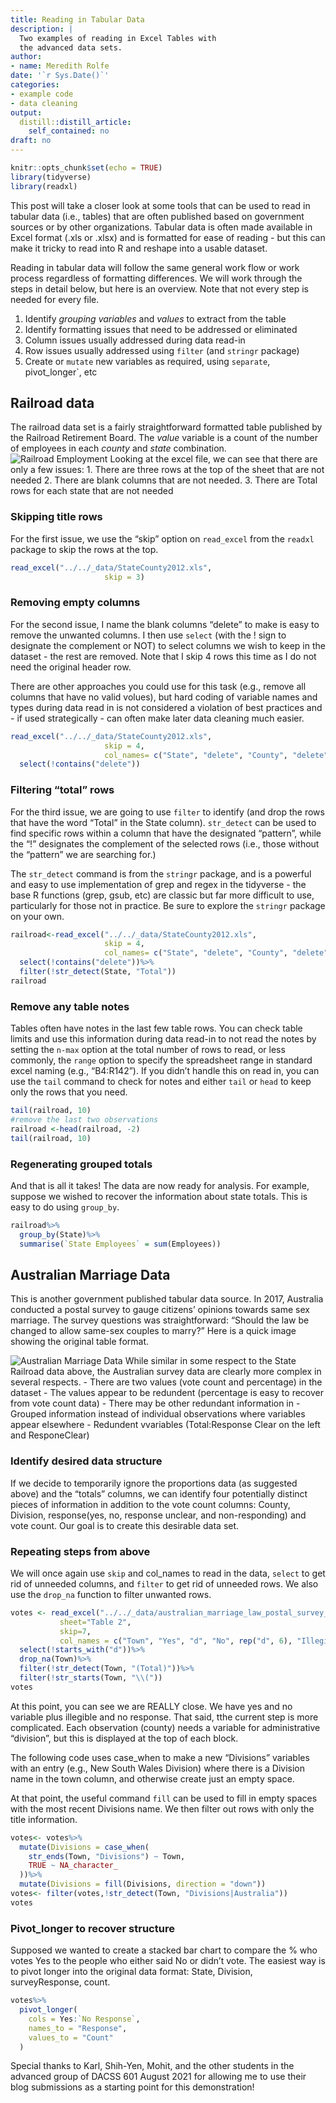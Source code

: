 ```yaml
---
title: Reading in Tabular Data
description: |
  Two examples of reading in Excel Tables with
  the advanced data sets.
author:
- name: Meredith Rolfe
date: '`r Sys.Date()`'
categories:
- example code
- data cleaning
output:
  distill::distill_article:
    self_contained: no
draft: no
---
```



```r
knitr::opts_chunk$set(echo = TRUE)
library(tidyverse)
library(readxl)
```

This post will take a closer look at some tools that can be used to read in tabular data (i.e., tables) that are often published based on government sources or by other organizations. Tabular data is often made available in Excel format (.xls or .xlsx) and is formatted for ease of reading - but this can make it tricky to read into R and reshape into a usable dataset.

Reading in tabular data will follow the same general work flow or work process regardless of formatting differences. We will work through the steps in detail below, but here is an overview. Note that not every step is needed for every file.

  1. Identify *grouping variables* and *values* to extract from the table
  2. Identify formatting issues that need to be addressed or eliminated
  3. Column issues usually addressed during data read-in
  4. Row issues usually addressed using `filter` (and `stringr` package)
  5. Create or `mutate` new variables as required, using `separate`, pivot_longer`, etc
  
## Railroad data

The railroad data set is a fairly straightforward formatted table published by the Railroad Retirement Board. The *value* variable is a count of the number of employees in each *county* and *state* combination. 
![Railroad Employment](railroad.png)
Looking at the excel file, we can see that there are only a few issues:
  1. There are three rows at the top of the sheet that are not needed
  2. There are blank columns that are not needed.
  3. There are Total rows for each state that are not needed
  
### Skipping title rows

For the first issue, we use the "skip" option on `read_excel` from the `readxl` package to skip the rows at the top. 

```r
read_excel("../../_data/StateCounty2012.xls",
                     skip = 3)
```

### Removing empty columns

For the second issue, I name the blank columns "delete" to make is easy to remove the unwanted columns. I then use `select` (with the ! sign to designate the complement or NOT) to select columns we wish to keep in the dataset - the rest are removed. Note that I skip 4 rows this time as I do not need the original header row. 

There are other approaches you could use for this task (e.g., remove all columns that have no valid volues), but hard coding of variable names and types during data read in is not considered a violation of best practices and - if used strategically - can often make later data cleaning much easier.

```r
read_excel("../../_data/StateCounty2012.xls",
                     skip = 4,
                     col_names= c("State", "delete", "County", "delete", "Employees"))%>%
  select(!contains("delete"))
```

### Filtering "total" rows

For the third issue, we are going to use `filter` to identify (and drop the rows that have the word "Total" in the State column). `str_detect` can be used to find specific rows within a column that have the designated "pattern",  while the "!" designates the complement of the selected rows (i.e., those without the "pattern" we are searching for.) 

The `str_detect` command is from the `stringr` package, and is a powerful and easy to use implementation of grep and regex in the tidyverse - the base R functions (grep, gsub, etc) are classic but far more difficult to use, particularly for those not in practice. Be sure to explore the `stringr` package on your own.

```r
railroad<-read_excel("../../_data/StateCounty2012.xls",
                     skip = 4,
                     col_names= c("State", "delete", "County", "delete", "Employees"))%>%
  select(!contains("delete"))%>%
  filter(!str_detect(State, "Total"))
railroad
```

### Remove any table notes

Tables often have notes in the last few table rows. You can check table limits and use this information during data read-in to not read the notes by setting the `n-max` option at the total number of rows to read, or less commonly, the `range` option to specify the spreadsheet range in standard excel naming (e.g., "B4:R142"). If you didn't handle this on read in, you can use the `tail` command to check for notes and either `tail` or `head` to keep only the rows that you need.

```r
tail(railroad, 10)
#remove the last two observations
railroad <-head(railroad, -2)
tail(railroad, 10)
```

### Regenerating grouped totals

And that is all it takes! The data are now ready for analysis. For example, suppose we wished to recover the information about state totals. This is easy to do using `group_by`.

```r
railroad%>%
  group_by(State)%>%
  summarise(`State Employees` = sum(Employees))
```

## Australian Marriage Data

This is another government published tabular data source. In 2017, Australia conducted a postal survey to gauge citizens' opinions towards same sex marriage. The survey questions was straightforward: "Should the law be changed to allow same-sex couples to marry?" Here is a quick image showing the original table format. 

![Australian Marriage Data](australiandata.png)
While similar in some respect to the State Railroad data above, the Australian survey data are clearly more complex in several respects.
  - There are two values (vote count and percentage) in the dataset
  - The values appear to be redundent (percentage is easy to recover from vote count data)
  - There may be other redundant information in 
  - Grouped information instead of individual observations where variables appear elsewhere
  - Redundent vvariables (Total:Response Clear on the left and ResponeClear)
 
### Identify desired data structure

If we decide to temporarily ignore the proportions data (as suggested above) and the "totals" columns, we can identify four potentially distinct pieces of information in addition to the vote count columns: County, Division, response(yes, no, response unclear, and non-responding) and vote count. Our goal is to create this desirable data set.

### Repeating steps from above

We will once again use `skip` and col_names to read in the data, `select` to get rid of unneeded columns, and `filter` to get rid of unneeded rows. We also use the `drop_na` function to filter unwanted rows.

```r
votes <- read_excel("../../_data/australian_marriage_law_postal_survey_2017_-_response_final.xls",
           sheet="Table 2",
           skip=7,
           col_names = c("Town", "Yes", "d", "No", rep("d", 6), "Illegible", "d", "No Response", rep("d", 3)))%>%
  select(!starts_with("d"))%>%
  drop_na(Town)%>%
  filter(!str_detect(Town, "(Total)"))%>%
  filter(!str_starts(Town, "\\("))
votes
```

At this point, you can see we are REALLY close. We have yes and no variable plus illegible and no response. That said, tthe current step is more complicated. Each observation (county) needs a variable for  administrative "division", but this is displayed at the top of each block. 

The following code uses case_when to make a new "Divisions" variables with an entry (e.g., New South Wales Division) where there is a Division name in the town column, and otherwise create just an empty space.

At that point, the useful command `fill` can be used to fill in empty spaces with the most recent Divisions name. We then filter out rows with only the title information.

```r
votes<- votes%>%
  mutate(Divisions = case_when(
    str_ends(Town, "Divisions") ~ Town,
    TRUE ~ NA_character_
  ))%>%
  mutate(Divisions = fill(Divisions, direction = "down"))
votes<- filter(votes,!str_detect(Town, "Divisions|Australia"))
votes
```

### Pivot_longer to recover structure

Supposed we wanted to create a stacked bar chart to compare the % who votes Yes to the people who either said No or didn't vote. The easiest way is to pivot longer into the original data format: State, Division, surveyResponse, count.

```r
votes%>%
  pivot_longer(
    cols = Yes:`No Response`,
    names_to = "Response",
    values_to = "Count"
  )
```

Special thanks to Karl, Shih-Yen, Mohit, and the other students in the advanced group of DACSS 601 August 2021 for allowing me to use their blog submissions as a starting point for this demonstration!
